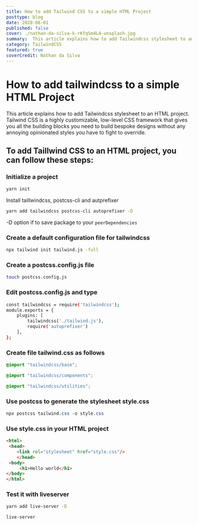 ```yaml
---
title: How to add Tailwind CSS to a simple HTML Project
posttype: blog
date: 2020-06-01
published: false
cover: ./nathan-da-silva-k-rKfqSm4L4-unsplash.jpg
summary:  This article explains how to add Tailwindcss stylesheet to an HTML project. Tailwind CSS is a highly customizable, low-level CSS framework that gives you all of the building blocks you need to build bespoke designs without any annoying opinionated styles you have to fight to override. 
category: TailwindCSS
featured: true
coverCredit: Nathan da Silva
---
```

# How to add tailwindcss to a simple HTML Project

This article explains how to add Tailwindcss stylesheet to an HTML project. Tailwind CSS is a highly customizable, low-level CSS framework that gives you all the building blocks you need to build bespoke designs without any annoying opinionated styles you have to fight to override. 

## To add Taillwind CSS to an HTML project, you can follow these steps:

### Initialize a project

```bash
yarn init
```

Install taillwindcss, postcss-cli and autprefixer

```bash
yarn add tailwindcss postcss-cli autoprefixer -D
```

-D option if to save package to your `peerDependencies`

### Create a default configuration file for tailwindcss

```bash
npx tailwind init tailwind.js -full
```

### Create a **postcss.config.js** file

```bash
touch postcss.config.js
```

### Edit postcss.config.js and type

```bash
const tailwindcss = require('tailwindcss');
module.exports = {
    plugins: [
        tailwindcss('./tailwind.js'),
        require('autoprefixer')
    ],
};
```

### Create file tailwind.css as follows

```css
@import "tailwindcss/base";

@import "tailwindcss/components";

@import "tailwindcss/utilities";
```

### Use **postcss** to generate the stylesheet style.css

```css
npx postcss tailwind.css -o style.css
```

### Use style.css in your HTML project

```html
<html>
 <head>
	<link rel="stylesheet" href="style.css"/>
	</head>
 <body>
	 <h1>Hello world</h1>
</body>
</html>

```

### Test it with liveserver

```bash
yarn add live-server -D
```

```bash
live-server 
```